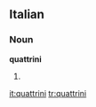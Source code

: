 ==Italian==

===Noun===
'''quattrini''' {{m}}

# {{plural of|quattrino|lang=it}}

[[it:quattrini]]
[[tr:quattrini]]